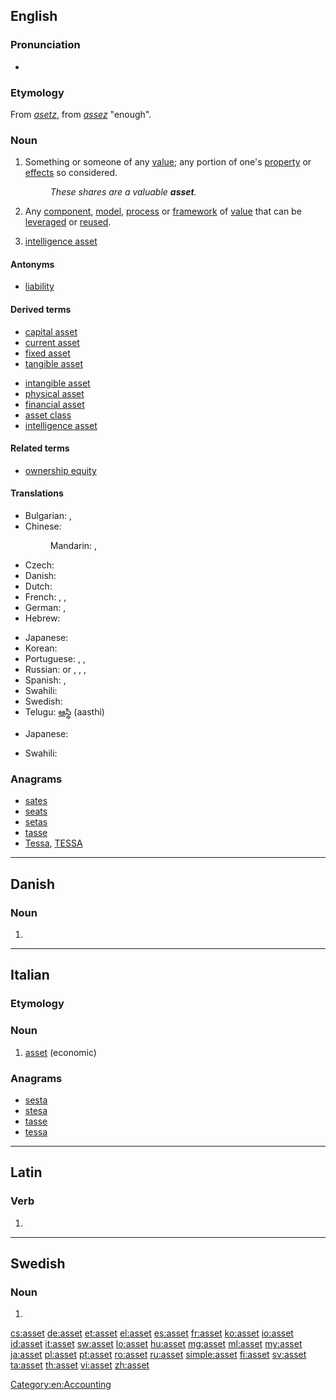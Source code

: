 {{also|ASSET}}
==English==
{{wikipedia}}

===Pronunciation===
* {{IPA|/ˈæsɛt/}}

===Etymology===
From {{etyl|xno}} ''[[asetz]]'', from {{etyl|fro}} ''[[assez]]'' "enough".

===Noun===
{{en-noun}}

# Something or someone of any [[value]]; any portion of one's [[property]] or [[effect]]s so considered.
#: ''These shares are a valuable '''asset'''.''
# {{software}} Any [[component]], [[model]], [[process]] or [[framework]] of [[value]] that can be [[leverage]]d or [[reuse]]d.
# {{espionage}} [[intelligence asset]]

====Antonyms====
* [[liability]]

====Derived terms====
{{der-top|}}
* [[capital asset]]
* [[current asset]]
* [[fixed asset]]
* [[tangible asset]]
{{der-mid}}
* [[intangible asset]]
* [[physical asset]]
* [[financial asset]]
* [[asset class]]
* [[intelligence asset]]
{{der-bottom}}

====Related terms====
{{rel-top|}}
* [[ownership equity]]
{{rel-bottom}}

====Translations====
{{trans-top|something or someone of any value}}
* Bulgarian: {{t+|bg|актив}},  {{t|bg|авоари}}
* Chinese:
*: Mandarin: {{t|zh|資產|sc=Hani}}, {{t|zh|资产|tr=zīchǎn|sc=Hani}}
* Czech: {{t-|cs|aktivum|n}}
* Danish: {{t|da|aktiv}}
* Dutch: {{t+|nl|activa|p}}
* French: {{t+|fr|actif|m}}, {{t|fr|avoir|m}}, {{t+|fr|atout|m}}
* German: {{t|de|Aktiva|n|p}}, {{t|de|Vermögenswert|f}}
* Hebrew: {{t|he|נכס|m|tr=nekhes|sc=Hebr}}
{{trans-mid}}
* Japanese: {{t+|ja|資産|tr=しさん, shisan|sc=Jpan}}
* Korean: {{t|ko|자산|tr=jasan|sc=Kore}}
* Portuguese: {{t+|pt|bem}}, {{t+|pt|activo|m}}, {{t|pt|ativo|m}}
* Russian: {{t+|ru|актив|m|tr=aktív|sc=Cyrl}} or {{t+|ru|актив|m|p|tr=aktívy|alt=активы|sc=Cyrl}}, {{qualifier|finance}} {{t|ru|авуары|m|p|tr=avuáry|sc=Cyrl}}, {{t+|ru|имущество|n|tr=imúščestvo|sc=Cyrl}}, {{t+|ru|собственность|f|tr=sóbstvennost’|sc=Cyrl}}
* Spanish: {{t|es|bien}}, {{t|es|valor}}
* Swahili: {{t+|sw|mali|xs=Swahili}}
* Swedish: {{t|sv|tillgång|c}}
* Telugu: [[ఆస్థి]] (aasthi)
{{trans-bottom}}

{{trans-top|software: any component, etc. that can be leveraged or reused}}
* Japanese: {{t+|ja|資産|tr=shisan|sc=Jpan}}
{{trans-mid}}
* Swahili: {{t+|sw|mali|xs=Swahili}}
{{trans-bottom}}

===Anagrams===
* [[sates#English|sates]]
* [[seats#English|seats]]
* [[setas#English|setas]]
* [[tasse#English|tasse]]
* [[Tessa#English|Tessa]], [[TESSA#English|TESSA]]

[[Category:en:Accounting]]

----

==Danish==

===Noun===
{{head|da|noun form|g=n}}

# {{form of|singular definite|as|lang=da}}

----

==Italian==

===Etymology===
{{etyl|en|it}}

===Noun===
{{head|it|noun|g=m}} {{inv}}

# [[#English|asset]] (economic)

===Anagrams===
* [[sesta#Italian|sesta]]
* [[stesa#Italian|stesa]]
* [[tasse#Italian|tasse]]
* [[tessa#Italian|tessa]]

----

==Latin==

===Verb===
{{la-verb-form|asset}}

# {{conjugation of|asso|assō|3|s|pres|act|sub|lang=la}}

----

==Swedish==

===Noun===
{{head|sv|noun form}}

# {{sv-noun-form-def|ass}}

[[cs:asset]]
[[de:asset]]
[[et:asset]]
[[el:asset]]
[[es:asset]]
[[fr:asset]]
[[ko:asset]]
[[io:asset]]
[[id:asset]]
[[it:asset]]
[[sw:asset]]
[[lo:asset]]
[[hu:asset]]
[[mg:asset]]
[[ml:asset]]
[[my:asset]]
[[ja:asset]]
[[pl:asset]]
[[pt:asset]]
[[ro:asset]]
[[ru:asset]]
[[simple:asset]]
[[fi:asset]]
[[sv:asset]]
[[ta:asset]]
[[th:asset]]
[[vi:asset]]
[[zh:asset]]